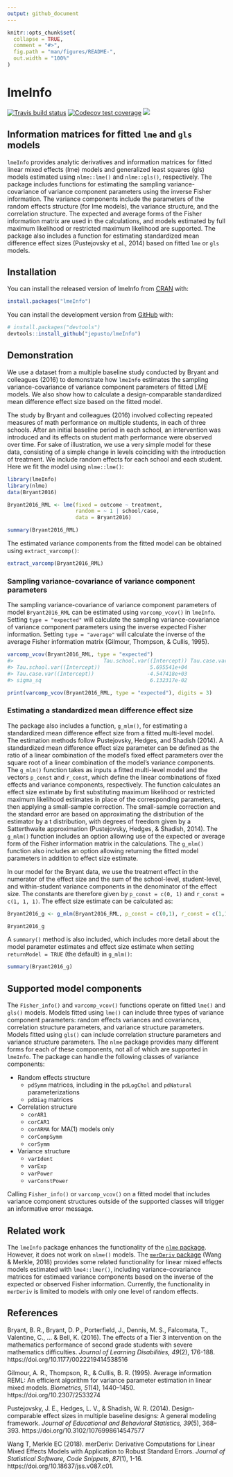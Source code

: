```yaml
---
output: github_document
---
```


<!-- README.md is generated from README.Rmd. Please edit that file -->

```r
knitr::opts_chunk$set(
  collapse = TRUE,
  comment = "#>",
  fig.path = "man/figures/README-",
  out.width = "100%"
)
```

# lmeInfo

<!-- badges: start -->
[![Travis build status](https://travis-ci.org/jepusto/lmeInfo.svg?branch=master)](https://travis-ci.org/jepusto/lmeInfo)
[![Codecov test coverage](https://codecov.io/gh/jepusto/lmeInfo/branch/master/graph/badge.svg)](https://codecov.io/gh/jepusto/lmeInfo?branch=master)
[![](http://www.r-pkg.org/badges/version/lmeInfo)](https://CRAN.R-project.org/package=lmeInfo)
<!-- badges: end -->

## Information matrices for fitted `lme` and `gls` models

`lmeInfo` provides analytic derivatives and information matrices for fitted linear mixed effects (lme) models and generalized least squares (gls) models estimated using `nlme::lme()` and `nlme::gls()`, respectively. The package includes functions for estimating the sampling variance-covariance of variance component parameters using the inverse Fisher information. The variance components include the parameters of the random effects structure (for lme models), the variance structure, and the correlation structure. The expected and average forms of the Fisher information matrix are used in the calculations, and models estimated by full maximum likelihood or restricted maximum likelihood are supported. The package also includes a function for estimating standardized mean difference effect sizes (Pustejovsky et al., 2014) based on fitted `lme` or `gls` models.

## Installation

You can install the released version of lmeInfo from [CRAN](https://CRAN.R-project.org) with:

```r
install.packages("lmeInfo")
```

You can install the development version from [GitHub](https://github.com/) with:

```r
# install.packages("devtools")
devtools::install_github("jepusto/lmeInfo")
```

## Demonstration

We use a dataset from a multiple baseline study conducted by Bryant and colleagues (2016) to demonstrate how `lmeInfo` estimates the sampling variance-covariance of variance component parameters of fitted LME models. We also show how to calculate a design-comparable standardized mean difference effect size based on the fitted model.

The study by Bryant and colleagues (2016) involved collecting repeated measures of math performance on multiple students, in each of three schools. After an initial baseline period in each school, an intervention was introduced and its effects on student math performance were observed over time. For sake of illustration, we use a very simple model for these data, consisting of a simple change in levels coinciding with the introduction of treatment. We include random effects for each school and each student. Here we fit the model using `nlme::lme()`:

```r
library(lmeInfo)
library(nlme)
data(Bryant2016)

Bryant2016_RML <- lme(fixed = outcome ~ treatment,
                      random = ~ 1 | school/case,
                      data = Bryant2016)

summary(Bryant2016_RML)
```

The estimated variance components from the fitted model can be obtained using `extract_varcomp()`:
```r
extract_varcomp(Bryant2016_RML)
```

### Sampling variance-covariance of variance component parameters

The sampling variance-covariance of variance component parameters of model `Bryant2016_RML` can be estimated using `varcomp_vcov()` in `lmeInfo`. Setting `type = "expected"` will calculate the sampling variance-covariance of variance component parameters using the inverse expected Fisher information. Setting `type = "average"` will calculate the inverse of the average Fisher information matrix (Gilmour, Thompson, & Cullis, 1995).

```r
varcomp_vcov(Bryant2016_RML, type = "expected")
#>                             Tau.school.var((Intercept)) Tau.case.var((Intercept))     sigma_sq
#> Tau.school.var((Intercept))                5.695541e+04               -4547.41772   0.06132317
#> Tau.case.var((Intercept))                 -4.547418e+03               16045.57184 -32.27967543
#> sigma_sq                                   6.132317e-02                 -32.27968 801.20973947
```
```r
print(varcomp_vcov(Bryant2016_RML, type = "expected"), digits = 3)
```

### Estimating a standardized mean difference effect size

The package also includes a function, `g_mlm()`, for estimating a standardized mean difference effect size from a fitted multi-level model. The estimation methods follow Pustejovsky, Hedges, and Shadish (2014). A standardized mean difference effect size parameter can be defined as the ratio of a linear combination of the model's fixed effect parameters over the square root of a linear combination of the model's variance components. The `g_mlm()` function takes as inputs a fitted multi-level model and the vectors `p_const` and `r_const`, which define the linear combinations of fixed effects and variance components, respectively. The function calculates an effect size estimate by first substituting maximum likelihood or restricted maximum likelihood estimates in place of the corresponding parameters, then applying a small-sample correction. The small-sample correction and the standard error are based on approximating the distribution of the estimator by a t distribution, with degrees of freedom given by a Satterthwaite approximation (Pustejovsky, Hedges, & Shadish, 2014). The `g_mlm()` function includes an option allowing use of the expected or average form of the Fisher information matrix in the calculations. The `g_mlm()` function also includes an option allowing returning the fitted model parameters in addition to effect size estimate. 

In our model for the Bryant data, we use the treatment effect in the numerator of the effect size and the sum of the school-level, student-level, and within-student variance components in the denominator of the effect size. The constants are therefore given by `p_const = c(0, 1)` and `r_const = c(1, 1, 1)`. The effect size estimate can be calculated as:

```r
Bryant2016_g <- g_mlm(Bryant2016_RML, p_const = c(0,1), r_const = c(1,1,1), infotype = "expected")
```

```r
Bryant2016_g
```

A `summary()` method is also included, which includes more detail about the model parameter estimates and effect size estimate when setting `returnModel = TRUE` (the default) in `g_mlm()`:

```r
summary(Bryant2016_g)
```

## Supported model components

The `Fisher_info()` and `varcomp_vcov()` functions operate on fitted `lme()` and `gls()` models. Models fitted using `lme()` can include three types of variance component parameters: random effects variances and covariances, correlation structure parameters, and variance structure parameters. Models fitted using `gls()` can include correlation structure parameters and variance structure parameters. The `nlme` package provides many different forms for each of these components, not all of which are supported in `lmeInfo`. The package can handle the following classes of variance components:

- Random effects structure
    - `pdSymm` matrices, including in the `pdLogChol` and `pdNatural` parameterizations
    - `pdDiag` matrices
- Correlation structure
    - `corAR1`
    - `corCAR1`
    - `corARMA` for MA(1) models only
    - `corCompSymm`
    - `corSymm`
- Variance structure
    - `varIdent`
    - `varExp`
    - `varPower`
    - `varConstPower`

Calling `Fisher_info()` or `varcomp_vcov()` on a fitted model that includes variance component structures outside of the supported classes will trigger an informative error message. 

## Related work

The `lmeInfo` package enhances the functionality of the [`nlme` package](https://cran.r-project.org/package=nlme). However, it does not work on `nlme()` models. The [`merDeriv` package](https://CRAN.R-project.org/package=merDeriv) (Wang & Merkle, 2018) provides some related functionality for linear mixed effects models estimated with `lme4::lmer()`, including variance-covariance matrices for estimaed variance components based on the inverse of the expected or observed Fisher information. Currently, the functionality in `merDeriv` is limited to models with only one level of random effects. 

## References

Bryant, B. R., Bryant, D. P., Porterfield, J., Dennis, M. S., Falcomata, T., Valentine, C., ... & Bell, K. (2016). The effects of a Tier 3 intervention on the mathematics performance of second grade students with severe mathematics difficulties. _Journal of Learning Disabilities, 49_(2), 176-188. https://doi.org/10.1177/0022219414538516

Gilmour, A. R., Thompson, R., & Cullis, B. R. (1995). Average information REML: An efficient algorithm for variance parameter estimation in linear mixed models. _Biometrics, 51_(4), 1440–1450. https://doi.org/10.2307/2533274

Pustejovsky, J. E., Hedges, L. V., & Shadish, W. R. (2014). Design-comparable effect sizes in multiple baseline designs: A general modeling framework. _Journal of Educational and Behavioral Statistics, 39_(5), 368–393. https://doi.org/10.3102/1076998614547577

Wang T, Merkle EC (2018). merDeriv: Derivative Computations for Linear Mixed Effects Models with Application to Robust Standard Errors.
_Journal of Statistical Software, Code Snippets_, *87*(1), 1-16. https://doi.org/10.18637/jss.v087.c01.
